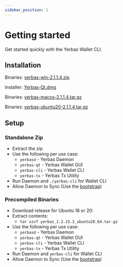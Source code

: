 ```yaml
---
sidebar_position: 1
---
```



# Getting started

Get started quickly with the Yerbas Wallet CLI.

## Installation

<Tabs>
  <TabItem value="windows" label="Windows" default>
    <p>Binaries: <a href="https://github.com/The-Yerbas-Endeavor/yerbas/releases/download/v2.1.1.4/yerbas-win-2.1.1.4.zip" class="button button--primary">yerbas-win-2.1.1.4.zip</a></p>
  </TabItem>
  <TabItem value="mac" label="Mac" default>
    <p>Installer: <a href="https://github.com/The-Yerbas-Endeavor/yerbas/releases/download/v2.1.1.4/Yerbas-Qt.dmg" class="button button--primary">Yerbas-Qt.dmg</a></p>
    <p>Binaries: <a href="https://github.com/The-Yerbas-Endeavor/yerbas/releases/download/v2.1.1.4/yerbas-macos-2.1.1.4.tar.gz" class="button button--primary">yerbas-macos-2.1.1.4.tar.gz</a></p>
  </TabItem>
  <TabItem value="linux" label="Linux">
    <p>Binaries: <a href="https://github.com/The-Yerbas-Endeavor/yerbas/releases/download/v2.1.1.4/yerbas-ubuntu20-2.1.1.4.tar.gz" class="button button--primary">yerbas-ubuntu20-2.1.1.4.tar.gz</a></p>
  </TabItem>
</Tabs>

## Setup

### Standalone Zip

- Extract the zip
- Use the following per use case:
  - `yerbasd` - Yerbas Daemon
  - `yerbas-qt` - Yerbas Wallet GUI
  - `yerbas-cli` - Yerbas Wallet CLI
  - `yerbas-tx` - Yerbas Tx Utility
- Run Daemon and `./yerbas-cli` for Wallet CLI
- Allow Daemon to Sync (Use the [bootstrap](/docs/wallet/bootstrap))

### Precompiled Binaries

- Download release for Ubuntu 18 or 20:
- Extract contents:
  - `tar xzvf yerbas_1.2.15.2_ubuntu20_64.tar.gz`
- Use the following per use case:
  - `yerbasd` - Yerbas Daemon
  - `yerbas-qt` - Yerbas Wallet GUI
  - `yerbas-cli` - Yerbas Wallet CLI
  - `yerbas-tx` - Yerbas Tx Utility
- Run Daemon and `yerbas-cli` for Wallet CLI
- Allow Daemon to Sync (Use the [bootstrap](/docs/wallet/bootstrap))

